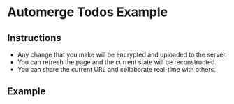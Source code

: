 # Automerge Todos Example

## Instructions

- Any change that you make will be encrypted and uploaded to the
  server.
- You can refresh the page and the current state will be
  reconstructed.
- You can share the current URL and collaborate real-time with others.

## Example


<SimpleExampleWrapper component={AutomergeTodosExample} />
